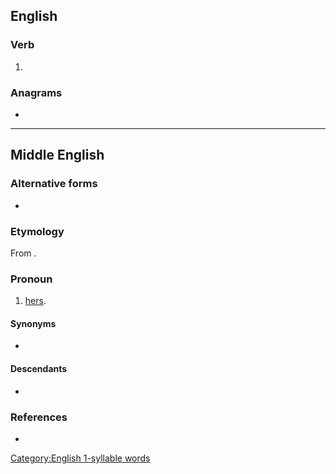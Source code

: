 {{also|Hires|hi-res|híres}}
==English==

===Verb===
{{head|en|verb form}}

# {{en-third-person singular of|hire}}

===Anagrams===
* {{anagrams|en|-shire|Hiser|Sheri|Shier|Shire|heirs|reish|shier|shire}}

[[Category:English 1-syllable words]]

----

==Middle English==

===Alternative forms===
* {{alter|enm|hyres|hirs|hyrs|hirres|hyrres|heres|hers|hereys|heores|hures}}

===Etymology===
From {{affix|enm|hire|-es}}.

===Pronoun===
{{head|enm|pronoun|nominative|sche}}

# {{n-g|Third-person singular feminine genitive pronoun:}} [[hers]].

====Synonyms====
* {{l|enm|hire}}

====Descendants====
* {{desc|en|hers}}

===References===
* {{R:MED Online|entry= hires, (pron.) |id=MED20868 |accessdate=10 May 2018}}